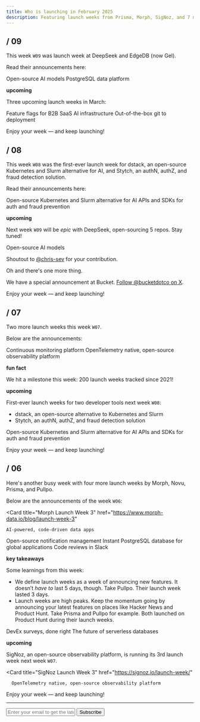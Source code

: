 ```yaml
---
title: Who is launching in February 2025
description: Featuring launch weeks from Prisma, Morph, SigNoz, and 7 more developer tools.
---
```


## / 09

This week `W09` was launch week at DeepSeek and EdgeDB (now Gel).

Read their announcements here:

<Card title="DeepSeek Open-Source Week" href="https://x.com/search?q=(from%3Adeepseek_ai)%20%23OpenSourceWeek%20until%3A2025-03-01%20since%3A2025-02-24%20-filter%3Areplies&src=typed_query&f=live">
  Open-source AI models
</Card>
<Card title="Gel (EdgeDB) Launch Week" href="https://x.com/search?q=(from%3Ageldata)%20%22launch%20week%22%20until%3A2025-03-01%20since%3A2025-02-24%20-filter%3Areplies&src=typed_query&f=live">
  PostgreSQL data platform
</Card>

**upcoming**

Three upcoming launch weeks in March:

<Card title="Bucket Launch Week" href="https://x.com/bucketdotco/status/1895427990122827944">
  Feature flags for B2B SaaS
</Card>
<Card title="Pinecone Launch Week 2" href="https://www.pinecone.io/launch-week/">
  AI infrastructure
</Card>
<Card title="Railway Launch Week 02" href="https://railway.com/launch-week-02">
  Out-of-the-box git to deployment
</Card>

Enjoy your week — and keep launching!

## / 08

This week `W08` was the first-ever launch week for dstack, an open-source Kubernetes and Slurm alternative for AI, and Stytch, an authN, authZ, and fraud detection solution.

Read their announcements here:

<Card title="dstack Launch Week" href="https://x.com/search?q=(from%3Adstackai)%20%22launch%20week%22%20until%3A2025-02-28%20since%3A2025-02-01&src=typed_query&f=live">
  Open-source Kubernetes and Slurm alternative for AI
</Card>
<Card title="Stytch Launch Week" href="https://stytch.com/launch-week">
  APIs and SDKs for auth and fraud prevention
</Card>

**upcoming**

Next week `W09` will be _epic_ with DeepSeek, open-sourcing 5 repos. Stay tuned!

<Card title="DeepSeek Open-Source Week" href="https://x.com/deepseek_ai/status/1892786555494019098">
  Open-source AI models
</Card>

Shoutout to [@chris-sev](https://x.com/chris__sev) for your contribution.

Oh and there's one more thing.

We have a special announcement at Bucket. [Follow @bucketdotco on X](https://x.com/bucketdotco).

Enjoy your week — and keep launching!

## / 07

Two more launch weeks this week `W07`.

Below are the announcements:

<Card title="ProjectDiscovery Launch Week" href="https://projectdiscovery.io/launch">
  Continuous monitoring platform
</Card>
<Card title="SigNoz Launch Week 3.0" href="https://signoz.io/launch-week/">
  OpenTelemetry native, open-source observability platform
</Card>

**fun fact**

We hit a milestone this week: 200 launch weeks tracked since 2021!

**upcoming**

First-ever launch weeks for two developer tools next week `W08`:

- dstack, an open-source alternative to Kubernetes and Slurm
- Stytch, an authN, authZ, and fraud detection solution

<Card title="dstack Launch Week" href="https://x.com/dstackai/status/1890066599841001867">
  Open-source Kubernetes and Slurm alternative for AI
</Card>
<Card title="Stytch Launch Week" href="https://stytch.com/launch-week">
  APIs and SDKs for auth and fraud prevention
</Card>

Enjoy your week — and keep launching!

## / 06

Here's another busy week with four more launch weeks by Morph, Novu, Prisma, and Pullpo.

Below are the announcements of the week `W06`:

 <Card
    title="Morph Launch Week 3"
    href="https://www.morph-data.io/blog/launch-week-3"
  >
    AI-powered, code-driven data apps
  </Card>
  <Card title="Novu Launch Week" href="https://x.com/search?q=from%3A%40novuhq%20%22Launch%20Week%22%20since%3A2025-02-02%20until%3A2025-02-08&src=typed_query&f=live">
    Open-source notification management
  </Card>
  <Card title="Prisma Postgres Launch Week" href="https://x.com/search?q=from%3A%40prisma%20%22Launch%20Week%22%20since%3A2025-02-02%20until%3A2025-02-08&src=typed_query&f=live">
    Instant PostgreSQL database for global applications
  </Card>
  <Card title="Pullpo.io Launch Week" href="https://pullpo.to/launch-week">
    Code reviews in Slack
  </Card>

**key takeaways**

Some learnings from this week:

- We define launch weeks as a week of announcing new features. It doesn’t _have to_ last 5 days, though. Take Pullpo. Their launch week lasted 3 days.
- Launch weeks are high peaks. Keep the momentum going by announcing your latest features on places like Hacker News and Product Hunt. Take Prisma and Pullpo for example. Both launched on Product Hunt during their launch weeks.

<Card title="Pullpo.io on Product Hunt" href="https://www.producthunt.com/posts/pullpo-surveys">
DevEx surveys, done right
</Card>
<Card title="Prisma on Product Hunt" href="https://www.producthunt.com/posts/prisma-postgres">
The future of serverless databases
</Card>

**upcoming**

SigNoz, an open-source observability platform, is running its 3rd launch week next week `W07`.

<Card
    title="SigNoz Launch Week 3"
    href="https://signoz.io/launch-week/"
  >
      OpenTelemetry native, open-source observability platform
</Card>

Enjoy your week — and keep launching!

---

<form
  action="https://buttondown.com/api/emails/embed-subscribe/launchweek.dev"
  method="post"
  target="popupwindow"
  onsubmit="window.open('https://buttondown.com/launchweek.dev', 'popupwindow')"
  class="embeddable-buttondown-form"
>
  <input
    type="email"
    name="email"
    placeholder="Enter your email to get the latest updates"
    id="bd-email"
  />
  <input type="submit" value="Subscribe" />
</form>
